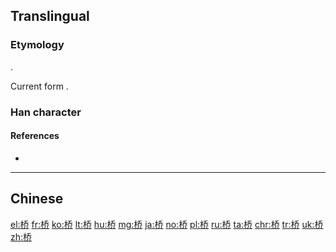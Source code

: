 {{also|橋}}
==Translingual==

===Etymology===
{{Han simp|橋|f=喬|t=乔}}.

Current form {{Han compound|木|乔}}.

===Han character===
{{Han char|rn=75|rad=木|as=06|sn=10|four=|canj=DHKL|ids=⿰木乔}}

====References====
* {{Han ref|kx=0526.211|hdz=21200.040|uh=6865|ud=26725}}

----

==Chinese==
{{zh-see|橋}}

[[el:桥]]
[[fr:桥]]
[[ko:桥]]
[[lt:桥]]
[[hu:桥]]
[[mg:桥]]
[[ja:桥]]
[[no:桥]]
[[pl:桥]]
[[ru:桥]]
[[ta:桥]]
[[chr:桥]]
[[tr:桥]]
[[uk:桥]]
[[zh:桥]]